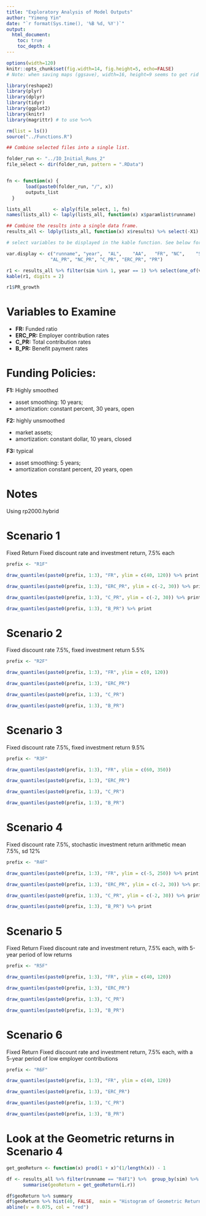 ```yaml
---
title: "Exploratory Analysis of Model Outputs"
author: "Yimeng Yin"
date: "`r format(Sys.time(), '%B %d, %Y')`"
output: 
  html_document:
    toc: true
    toc_depth: 4
---
```



```r

options(width=120)
knitr::opts_chunk$set(fig.width=14, fig.height=5, echo=FALSE)
# Note: when saving maps (ggsave), width=16, height=9 seems to get rid of white space

```




```r
library(reshape2)
library(plyr)
library(dplyr)
library(tidyr)
library(ggplot2)
library(knitr)
library(magrittr) # to use %<>%

rm(list = ls())
source("../Functions.R")

```


```r
## Combine selected files into a single list.

folder_run <- "../IO_Initial_Runs_2"
file_select <- dir(folder_run, pattern = ".RData")


fn <- function(x) {
       load(paste0(folder_run, "/", x))
       outputs_list
  }

lists_all        <- alply(file_select, 1, fn)
names(lists_all) <- laply(lists_all, function(x) x$paramlist$runname)

## Combine the results into a single data frame.
results_all <- ldply(lists_all, function(x) x$results) %>% select(-X1)


```


```r

# select variables to be displayed in the kable function. See below for a list of all avaiable variables and explanations.

var.display <- c("runname", "year",  "AL",    "AA",   "FR", "NC",    "SC", "UAAL",
                "AL_PR", "NC_PR", "C_PR", "ERC_PR", "PR")

r1 <- results_all %>% filter(sim %in% 1, year == 1) %>% select(one_of(var.display))
kable(r1, digits = 2)

r1$PR_growth

```



# Variables to Examine
- **FR:** Funded ratio
- **ERC_PR:** Employer contribution rates
- **C_PR:** Total contribution rates
- **B_PR:** Benefit payment rates 


# Funding Policies:
**F1:** Highly smoothed

- asset smoothing: 10 years;
- amortization: constant percent, 30 years, open


**F2:** highly unsmoothed

- market assets;
- amortization: constant dollar, 10 years, closed


**F3:** typical

- asset smoothing: 5 years;
- amortization constant percent, 20 years, open



# Notes

Using rp2000.hybrid


# Scenario 1 
Fixed Return Fixed discount rate and investment return, 7.5% each




```r

prefix <- "R1F"

draw_quantiles(paste0(prefix, 1:3), "FR", ylim = c(40, 120)) %>% print

draw_quantiles(paste0(prefix, 1:3), "ERC_PR", ylim = c(-2, 30)) %>% print

draw_quantiles(paste0(prefix, 1:3), "C_PR", ylim = c(-2, 30)) %>% print

draw_quantiles(paste0(prefix, 1:3), "B_PR") %>% print


```


# Scenario 2 
Fixed discount rate 7.5%, fixed investment return 5.5%

```r

prefix <- "R2F"

draw_quantiles(paste0(prefix, 1:3), "FR", ylim = c(0, 120))

draw_quantiles(paste0(prefix, 1:3), "ERC_PR")

draw_quantiles(paste0(prefix, 1:3), "C_PR")

draw_quantiles(paste0(prefix, 1:3), "B_PR")

```


# Scenario 3 
Fixed discount rate 7.5%, fixed investment return  9.5%


```r

prefix <- "R3F"

draw_quantiles(paste0(prefix, 1:3), "FR", ylim = c(60, 350))

draw_quantiles(paste0(prefix, 1:3), "ERC_PR")

draw_quantiles(paste0(prefix, 1:3), "C_PR")

draw_quantiles(paste0(prefix, 1:3), "B_PR")

```


# Scenario 4 
Fixed discount rate 7.5%, stochastic investment return arithmetic mean 7.5%, sd 12%


```r

prefix <- "R4F"

draw_quantiles(paste0(prefix, 1:3), "FR", ylim = c(-5, 250)) %>% print

draw_quantiles(paste0(prefix, 1:3), "ERC_PR", ylim = c(-2, 30)) %>% print

draw_quantiles(paste0(prefix, 1:3), "C_PR", ylim = c(-2, 30)) %>% print

draw_quantiles(paste0(prefix, 1:3), "B_PR") %>% print

```


# Scenario 5 
Fixed Return Fixed discount rate and investment return, 7.5% each, with 5-year period of low returns


```r

prefix <- "R5F"

draw_quantiles(paste0(prefix, 1:3), "FR", ylim = c(40, 120))

draw_quantiles(paste0(prefix, 1:3), "ERC_PR")

draw_quantiles(paste0(prefix, 1:3), "C_PR")

draw_quantiles(paste0(prefix, 1:3), "B_PR")

```



# Scenario 6 
Fixed Return Fixed discount rate and investment return, 7.5% each, with a 5-year period of low employer contributions


```r

prefix <- "R6F"

draw_quantiles(paste0(prefix, 1:3), "FR", ylim = c(40, 120))

draw_quantiles(paste0(prefix, 1:3), "ERC_PR")

draw_quantiles(paste0(prefix, 1:3), "C_PR")

draw_quantiles(paste0(prefix, 1:3), "B_PR")

```



# Look at the Geometric returns in Scenario 4


```r

get_geoReturn <- function(x) prod(1 + x)^(1/length(x)) - 1

df <- results_all %>% filter(runname == "R4F1") %>%  group_by(sim) %>% 
      summarise(geoReturn = get_geoReturn(i.r))

df$geoReturn %>% summary
df$geoReturn %>% hist(40, FALSE,  main = "Histogram of Geometric Returns")
abline(v = 0.075, col = "red")


```




```r



```





